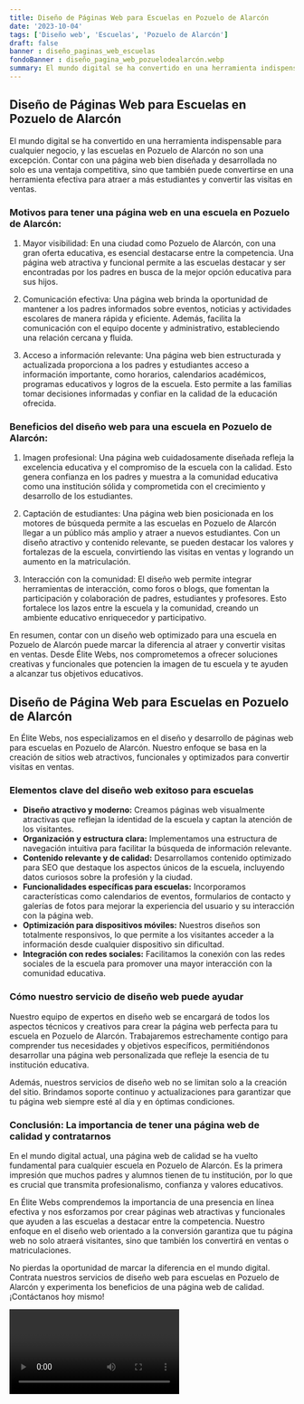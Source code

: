 ```yaml
---
title: Diseño de Páginas Web para Escuelas en Pozuelo de Alarcón
date: '2023-10-04'
tags: ['Diseño web', 'Escuelas', 'Pozuelo de Alarcón']
draft: false
banner : diseño_paginas_web_escuelas
fondoBanner : diseño_pagina_web_pozuelodealarcón.webp
summary: El mundo digital se ha convertido en una herramienta indispensable para cualquier negocio, y las escuelas en Pozuelo de Alarcón no son una excepción. Contar con una página web bien diseñada y desarrollada no solo es una ventaja competitiva, sino que también puede convertirse en una herramienta efectiva para atraer a más estudiantes y convertir las visitas en ventas.
---
```


## Diseño de Páginas Web para Escuelas en Pozuelo de Alarcón

El mundo digital se ha convertido en una herramienta indispensable para cualquier negocio, y las escuelas en Pozuelo de Alarcón no son una excepción. Contar con una página web bien diseñada y desarrollada no solo es una ventaja competitiva, sino que también puede convertirse en una herramienta efectiva para atraer a más estudiantes y convertir las visitas en ventas.

### Motivos para tener una página web en una escuela en Pozuelo de Alarcón:

1. Mayor visibilidad: En una ciudad como Pozuelo de Alarcón, con una gran oferta educativa, es esencial destacarse entre la competencia. Una página web atractiva y funcional permite a las escuelas destacar y ser encontradas por los padres en busca de la mejor opción educativa para sus hijos.

2. Comunicación efectiva: Una página web brinda la oportunidad de mantener a los padres informados sobre eventos, noticias y actividades escolares de manera rápida y eficiente. Además, facilita la comunicación con el equipo docente y administrativo, estableciendo una relación cercana y fluida.

3. Acceso a información relevante: Una página web bien estructurada y actualizada proporciona a los padres y estudiantes acceso a información importante, como horarios, calendarios académicos, programas educativos y logros de la escuela. Esto permite a las familias tomar decisiones informadas y confiar en la calidad de la educación ofrecida.

### Beneficios del diseño web para una escuela en Pozuelo de Alarcón:

1. Imagen profesional: Una página web cuidadosamente diseñada refleja la excelencia educativa y el compromiso de la escuela con la calidad. Esto genera confianza en los padres y muestra a la comunidad educativa como una institución sólida y comprometida con el crecimiento y desarrollo de los estudiantes.

2. Captación de estudiantes: Una página web bien posicionada en los motores de búsqueda permite a las escuelas en Pozuelo de Alarcón llegar a un público más amplio y atraer a nuevos estudiantes. Con un diseño atractivo y contenido relevante, se pueden destacar los valores y fortalezas de la escuela, convirtiendo las visitas en ventas y logrando un aumento en la matriculación.

3. Interacción con la comunidad: El diseño web permite integrar herramientas de interacción, como foros o blogs, que fomentan la participación y colaboración de padres, estudiantes y profesores. Esto fortalece los lazos entre la escuela y la comunidad, creando un ambiente educativo enriquecedor y participativo.

En resumen, contar con un diseño web optimizado para una escuela en Pozuelo de Alarcón puede marcar la diferencia al atraer y convertir visitas en ventas. Desde Élite Webs, nos comprometemos a ofrecer soluciones creativas y funcionales que potencien la imagen de tu escuela y te ayuden a alcanzar tus objetivos educativos.

<GifSeo />

<Cta />

## Diseño de Página Web para Escuelas en Pozuelo de Alarcón

En Élite Webs, nos especializamos en el diseño y desarrollo de páginas web para escuelas en Pozuelo de Alarcón. Nuestro enfoque se basa en la creación de sitios web atractivos, funcionales y optimizados para convertir visitas en ventas. 

### Elementos clave del diseño web exitoso para escuelas

- **Diseño atractivo y moderno:** Creamos páginas web visualmente atractivas que reflejan la identidad de la escuela y captan la atención de los visitantes.
- **Organización y estructura clara:** Implementamos una estructura de navegación intuitiva para facilitar la búsqueda de información relevante.
- **Contenido relevante y de calidad:** Desarrollamos contenido optimizado para SEO que destaque los aspectos únicos de la escuela, incluyendo datos curiosos sobre la profesión y la ciudad.
- **Funcionalidades específicas para escuelas:** Incorporamos características como calendarios de eventos, formularios de contacto y galerías de fotos para mejorar la experiencia del usuario y su interacción con la página web.
- **Optimización para dispositivos móviles:** Nuestros diseños son totalmente responsivos, lo que permite a los visitantes acceder a la información desde cualquier dispositivo sin dificultad.
- **Integración con redes sociales:** Facilitamos la conexión con las redes sociales de la escuela para promover una mayor interacción con la comunidad educativa.

### Cómo nuestro servicio de diseño web puede ayudar

Nuestro equipo de expertos en diseño web se encargará de todos los aspectos técnicos y creativos para crear la página web perfecta para tu escuela en Pozuelo de Alarcón. Trabajaremos estrechamente contigo para comprender tus necesidades y objetivos específicos, permitiéndonos desarrollar una página web personalizada que refleje la esencia de tu institución educativa. 

Además, nuestros servicios de diseño web no se limitan solo a la creación del sitio. Brindamos soporte continuo y actualizaciones para garantizar que tu página web siempre esté al día y en óptimas condiciones. 

### Conclusión: La importancia de tener una página web de calidad y contratarnos

En el mundo digital actual, una página web de calidad se ha vuelto fundamental para cualquier escuela en Pozuelo de Alarcón. Es la primera impresión que muchos padres y alumnos tienen de tu institución, por lo que es crucial que transmita profesionalismo, confianza y valores educativos.

En Élite Webs comprendemos la importancia de una presencia en línea efectiva y nos esforzamos por crear páginas web atractivas y funcionales que ayuden a las escuelas a destacar entre la competencia. Nuestro enfoque en el diseño web orientado a la conversión garantiza que tu página web no solo atraerá visitantes, sino que también los convertirá en ventas o matriculaciones.

No pierdas la oportunidad de marcar la diferencia en el mundo digital. Contrata nuestros servicios de diseño web para escuelas en Pozuelo de Alarcón y experimenta los beneficios de una página web de calidad. ¡Contáctanos hoy mismo!

<Video />

<CtaBot job='Escuelas' city='Pozuelo de Alarcón'/>

<Gmaps query='Pozuelo de Alarcón+españa+maps' />